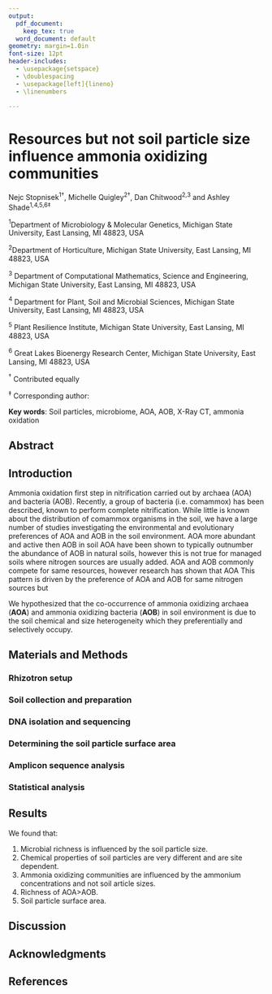 ```yaml
---
output:
  pdf_document:
    keep_tex: true
  word_document: default
geometry: margin=1.0in
font-size: 12pt
header-includes:
  - \usepackage{setspace}
  - \doublespacing
  - \usepackage[left]{lineno}
  - \linenumbers

---
```


# Resources but not soil particle size influence ammonia oxidizing communities

\vspace{10mm}

Nejc Stopnisek${^\text{1}}$${^\dagger}$, Michelle Quigley${^\text{2}}$${^\dagger}$, Dan Chitwood${^\text{2,3}}$ and Ashley Shade${^\text{1,4,5,6}}$${^\ddagger}$

\vspace{20mm}
${^\text{1}}$Department of Microbiology & Molecular Genetics, Michigan State University, East Lansing, MI 48823, USA

${^\text{2}}$Department of Horticulture, Michigan State University, East Lansing, MI 48823, USA

${^\text{3}}$ Department of Computational Mathematics, Science and Engineering, Michigan State University, East Lansing, MI 48823, USA

${^\text{4}}$ Department for Plant, Soil and Microbial Sciences, Michigan State University, East Lansing, MI 48823, USA

${^\text{5}}$ Plant Resilience Institute, Michigan State University, East Lansing, MI 48823, USA

${^\text{6}}$ Great Lakes Bioenergy Research Center, Michigan State University, East Lansing, MI 48823, USA


${^\dagger}$ Contributed equally

${^\ddagger}$ Corresponding author: \href{mailto:shadeash@msu.edu}{shadeash@msu.edu}

\vspace{40mm}

**Key words**: Soil particles, microbiome, AOA, AOB, X-Ray CT, ammonia oxidation

\newpage

## Abstract

\newpage

## Introduction

Ammonia oxidation first step in nitrification carried out by archaea (AOA) and bacteria (AOB). Recently, a group of bacteria (i.e. comammox) has been described, known to perform complete nitrification. While little is known about the distribution of comammox organisms in the soil, we have a large number of studies investigating the environmental and evolutionary preferences of AOA and AOB in the soil environment.
AOA more abundant and active then AOB in soil
AOA have been shown to typically outnumber the abundance of AOB in natural soils, however this is not true for managed soils where nitrogen sources are usually added. AOA and AOB commonly compete for same resources, however research has shown that AOA 
This pattern is driven by the preference of AOA and AOB for same nitrogen sources but    


We hypothesized that the co-occurrence of ammonia oxidizing archaea (__AOA__) and ammonia oxidizing bacteria (__AOB__) in soil environment is due to the soil chemical and size heterogeneity which they preferentially and selectively occupy.

\newpage

## Materials and Methods

### Rhizotron setup


### Soil collection and preparation


### DNA isolation and sequencing


### Determining the soil particle surface area


### Amplicon sequence analysis


### Statistical analysis



\newpage

## Results
We found that:

1. Microbial richness is influenced by the soil particle size.  
2. Chemical properties of soil particles are very different and are site dependent.
3. Ammonia oxidizing communities are influenced by the ammonium concentrations and not soil article sizes.
4. Richness of AOA>AOB.
5. Soil particle surface area.

\newpage

## Discussion


\newpage

## Acknowledgments

## References

\newpage
